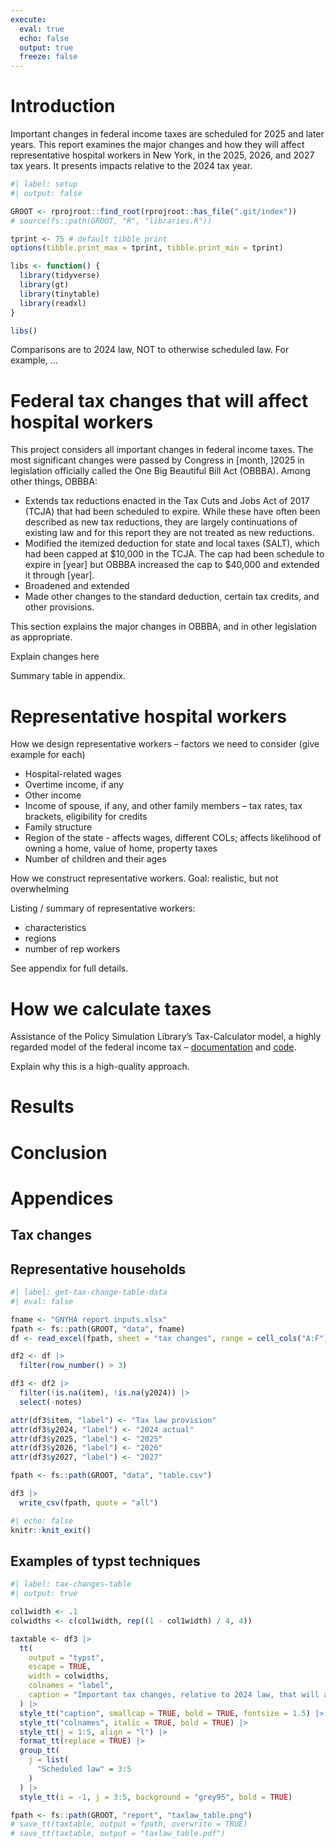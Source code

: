 ```yaml
---
execute:
  eval: true
  echo: false
  output: true
  freeze: false
---
```


<!-- report.qmd -->

```{=typst}
#title-page(
  [The Impact of Post-2024 Federal Income Tax Changes on Hospital Workers in New York],
  [Prepared for the Greater New York Hospital Association],
  [Don Boyd],
  [Boyd Research, LLC]
)
#toc-page()
#set page(columns: 2)
```

```{=typst}
// #set paralign(left)
#set par(linebreaks: "optimized")

```

# Introduction

Important changes in federal income taxes are scheduled for 2025 and later years. This report examines the major changes and how they will affect representative hospital workers in New York, in the 2025, 2026, and 2027 tax years. It presents impacts relative to the 2024 tax year.


```r
#| label: setup
#| output: false

GROOT <- rprojroot::find_root(rprojroot::has_file(".git/index"))
# source(fs::path(GROOT, "R", "libraries.R"))

tprint <- 75 # default tibble print
options(tibble.print_max = tprint, tibble.print_min = tprint)

libs <- function() {
  library(tidyverse)
  library(gt)
  library(tinytable)
  library(readxl)
}

libs()

```

Comparisons are to 2024 law, NOT to otherwise scheduled law. For example, ...

# Federal tax changes that will affect hospital workers

This project considers all important changes in federal income taxes. The most significant changes were passed by Congress in [month, ]2025 in legislation officially called the One Big Beautiful Bill Act (OBBBA). Among other things, OBBBA:

-  Extends tax reductions enacted in the Tax Cuts and Jobs Act of 2017 (TCJA) that had been scheduled to expire. While these have often been described as new tax reductions, they are largely continuations of existing law and for this report they are not treated as new reductions.
-  Modified the itemized deduction for state and local taxes (SALT), which had been capped at $10,000 in the TCJA. The cap had been schedule to expire in [year] but OBBBA increased the cap to $40,000 and extended it through [year].
-  Broadened and extended
-  Made other changes to the standard deduction, certain tax credits, and other provisions.

This section explains the major changes in OBBBA, and in other legislation as appropriate.

Explain changes here

Summary table in appendix.

# Representative hospital workers

How we design representative workers -- factors we need to consider (give example for each)

-  Hospital-related wages
-  Overtime income, if any
-  Other income
-  Income of spouse, if any, and other family members -- tax rates, tax brackets, eligibility for credits
-  Family structure
-  Region of the state - affects wages, different COLs; affects likelihood of owning a home, value of home, property taxes
-  Number of children and their ages

How we construct representative workers. Goal: realistic, but not overwhelming

Listing / summary of representative workers:

-  characteristics
-  regions
-  number of rep workers

See appendix for full details.

# How we calculate taxes

 Assistance of the Policy Simulation Library’s Tax-Calculator model, a highly regarded model of the federal income tax -- [documentation](https://taxcalc.pslmodels.org/) and [code](https://github.com/PSLmodels/Tax-Calculator).

 Explain why this is a high-quality approach.

# Results

```{=typst}
#lorem(80)
#parbreak()
// other spacing options: #v(1em) #v(2em) #space(height: 12pt)
```

```{=typst}
#lorem(80)
#parbreak()
#lorem(80)
#parbreak()

// other spacing options: #v(1em) #v(2em) #space(height: 12pt)
```

# Conclusion

```{=typst}
#lorem(80)
#parbreak()
// other spacing options: #v(1em) #v(2em) #space(height: 12pt)
```

<!-- Place bibliography on new page after the conclusion. -->

```{=typst}
// harvard-cite-them-right, ieee, apa
#pagebreak()
#set page(columns: 1)
#bibliography("references.bib", title: "References", style: "harvard-cite-them-right", full: true)
```

```{=typst}
#pagebreak()
```

# Appendices

## Tax changes

```{=typst}
#pagebreak()
#set page(
  flipped: true,
  columns: 1
)
```

```{=typst}
#include "taxchanges_table.typ"
```

```{=typst}
#pagebreak()
#set page(
  flipped: false,
  columns: 1
)
```

## Representative households

```r
#| label: get-tax-change-table-data
#| eval: false

fname <- "GNYHA report inputs.xlsx"
fpath <- fs::path(GROOT, "data", fname)
df <- read_excel(fpath, sheet = "tax changes", range = cell_cols("A:F"))

df2 <- df |>
  filter(row_number() > 3)

df3 <- df2 |>
  filter(!is.na(item), !is.na(y2024)) |>
  select(-notes)

attr(df3$item, "label") <- "Tax law provision"
attr(df3$y2024, "label") <- "2024 actual"
attr(df3$y2025, "label") <- "2025"
attr(df3$y2026, "label") <- "2026"
attr(df3$y2027, "label") <- "2027"

fpath <- fs::path(GROOT, "data", "table.csv")

df3 |>
  write_csv(fpath, quote = "all")

```


```r
#| echo: false
knitr::knit_exit()
```


## Examples of typst techniques

```{=typst}
#pagebreak()
#set page(
  flipped: true,
  columns: 1
)
```

```r
#| label: tax-changes-table
#| output: true

col1width <- .1
colwidths <- c(col1width, rep((1 - col1width) / 4, 4))

taxtable <- df3 |>
  tt(
    output = "typst",
    escape = TRUE,
    width = colwidths,
    colnames = "label",
    caption = "Important tax changes, relative to 2024 law, that will affect hospital workers"
  ) |>
  style_tt("caption", smallcap = TRUE, bold = TRUE, fontsize = 1.5) |>
  style_tt("colnames", italic = TRUE, bold = TRUE) |>
  style_tt(j = 1:5, align = "l") |>
  format_tt(replace = TRUE) |>
  group_tt(
    j = list(
      "Scheduled law" = 3:5
    )
  ) |>
  style_tt(i = -1, j = 3:5, background = "grey95", bold = TRUE)

fpath <- fs::path(GROOT, "report", "taxlaw_table.png")
# save_tt(taxtable, output = fpath, overwrite = TRUE)
# save_tt(taxtable, output = "taxlaw_table.pdf")

```

```{=typst}
#pagebreak()
#set page(
  flipped: false,
  columns: 2
)
```
